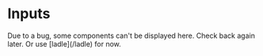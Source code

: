 
# Inputs

<Callout>
  Due to a bug, some components can't be displayed here. Check back again later.
  Or use [ladle](/ladle) for now.
</Callout>

